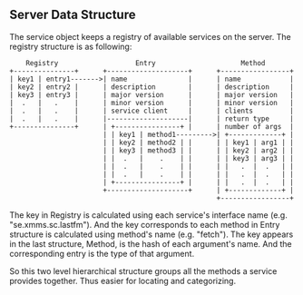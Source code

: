 ==Server Data Structure==

The service object keeps a registry of available services on the server.  The registry structure is as following:

     Registry                   Entry                     Method
 +---------------+      +--------------------+      +-----------------+
 | key1 | entry1------->| name               |      | name            |
 | key2 | entry2 |      | description        |      | description     |
 | key3 | entry3 |      | major version      |      | major version   |
 |  .   |   .    |      | minor version      |      | minor version   |
 |  .   |   .    |      | service client     |      | clients         |
 |  .   |   .    |      |--------------------|      | return type     |
 +---------------+      | +----------------+ |      | number of args  |
                        | | key1 | method1--------->| +-------------+ |
                        | | key2 | method2 | |      | | key1 | arg1 | |
                        | | key3 | method3 | |      | | key2 | arg2 | |
                        | |  .   |    .    | |      | | key3 | arg3 | |
                        | |  .   |    .    | |      | |   .  |  .   | |
                        | |  .   |    .    | |      | |   .  |  .   | |
                        | +----------------+ |      | |   .  |  .   | |
                        +--------------------+      | +-------------+ |
                                                    +-----------------+

The key in Registry is calculated using each service's interface name (e.g. "se.xmms.sc.lastfm").  And the key corresponds to each method in Entry structure is calculated using method's name (e.g. "fetch").  The key appears in the last structure, Method, is the hash of each argument's name.  And the corresponding entry is the type of that argument.

So this two level hierarchical structure groups all the methods a service provides together.  Thus easier for locating and categorizing.